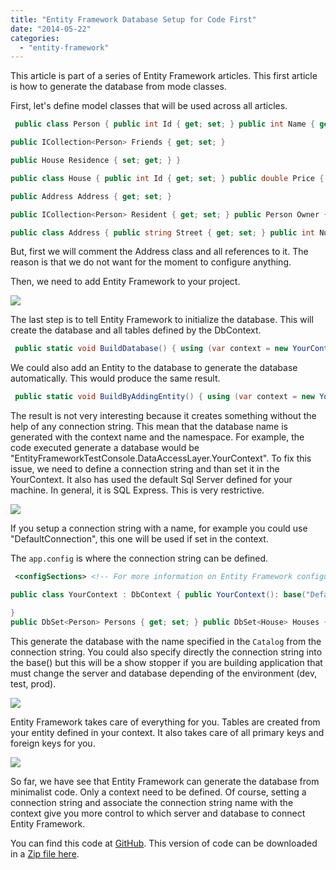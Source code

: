 ```yaml
---
title: "Entity Framework Database Setup for Code First"
date: "2014-05-22"
categories: 
  - "entity-framework"
---
```


This article is part of a series of Entity Framework articles. This first article is how to generate the database from mode classes.

First, let's define model classes that will be used across all articles.


```csharp
 public class Person { public int Id { get; set; } public int Name { get; set; } public DateTime BirthDate { get; set; }

public ICollection<Person> Friends { get; set; }

public House Residence { set; get; } }

public class House { public int Id { get; set; } public double Price { get; set; }

public Address Address { get; set; }

public ICollection<Person> Resident { get; set; } public Person Owner { get; set; } }

public class Address { public string Street { get; set; } public int Number { get; set; } public string City { get; set; } } 
```

But, first we will comment the Address class and all references to it. The reason is that we do not want for the moment to configure anything.

Then, we need to add Entity Framework to your project.

![](images/EntityFrameworkAddNugetReference-400x129.png)

The last step is to tell Entity Framework to initialize the database. This will create the database and all tables defined by the DbContext.


```csharp
 public static void BuildDatabase() { using (var context = new YourContext()) { context.Database.Initialize(true); } } 
```

We could also add an Entity to the database to generate the database automatically. This would produce the same result.


```csharp
 public static void BuildByAddingEntity() { using (var context = new YourContext()) { var stud = new Person() { Name = "Person1", BirthDate = new DateTime(1990, 01, 01) }; context.Persons.Add(stud); context.SaveChanges(); } } 
```

The result is not very interesting because it creates something without the help of any connection string. This mean that the database name is generated with the context name and the namespace. For example, the code executed generate a database would be "EntityFrameworkTestConsole.DataAccessLayer.YourContext". To fix this issue, we need to define a connection string and than set it in the YourContext. It also has used the default Sql Server defined for your machine. In general, it is SQL Express. This is very restrictive.

![](images/SqlManagerEntityFrameworkDatabaseName.png)

If you setup a connection string with a name, for example you could use "DefaultConnection", this one will be used if set in the context.

The `app.config` is where the connection string can be defined.


```xml
 <configSections> <!-- For more information on Entity Framework configuration, visit http://go.microsoft.com/fwlink/?LinkID=237468 --> <section name="entityFramework" type="System.Data.Entity.Internal.ConfigFile.EntityFrameworkSection, EntityFramework, Version=6.0.0.0, Culture=neutral, PublicKeyToken=b77a5c561934e089" requirePermission="false" /> </configSections> <connectionStrings> <add name="DefaultConnection" connectionString="Data Source=(LocalDb)\\v11.0;Initial Catalog=EntityFrameworkTestConsole;Integrated Security=True" providerName="System.Data.SqlClient" /> </connectionStrings> 
```


```csharp
public class YourContext : DbContext { public YourContext(): base("DefaultConnection") {

} 
public DbSet<Person> Persons { get; set; } public DbSet<House> Houses { get; set; } } 
```

This generate the database with the name specified in the `Catalog` from the connection string. You could also specify directly the connection string into the base() but this will be a show stopper if you are building application that must change the server and database depending of the environment (dev, test, prod).

![](images/SqlManagerEntityFrameworkDatabaseName2.png)

Entity Framework takes care of everything for you. Tables are created from your entity defined in your context. It also takes care of all primary keys and foreign keys for you. 

![](images/DatabaseTables.png)

So far, we have see that Entity Framework can generate the database from minimalist code. Only a context need to be defined. Of course, setting a connection string and associate the connection string name with the context give you more control to which server and database to connect Entity Framework.

You can find this code at [GitHub](https://github.com/MrDesjardins/EntityFrameworkTestConsole). This version of code can be downloaded in a [Zip file here](https://github.com/MrDesjardins/EntityFrameworkTestConsole/archive/3a5664aca9742cd0df00e04c01a6308fa070d277.zip).
